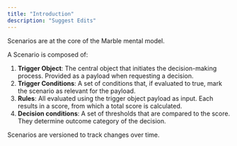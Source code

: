 ```yaml
---
title: "Introduction"
description: "Suggest Edits"
---
```


Scenarios are at the core of the Marble mental model.

A Scenario is composed of:

1. **Trigger Object**: The central object that initiates the decision-making process. Provided as a payload when requesting a decision.
2. **Trigger Conditions**: A set of conditions that, if evaluated to true, mark the scenario as relevant for the payload.
3. **Rules**: All evaluated using the trigger object payload as input. Each results in a score, from which a total score is calculated.
4. **Decision conditions**: A set of thresholds that are compared to the score. They determine outcome category of the decision.

Scenarios are versioned to track changes over time.
